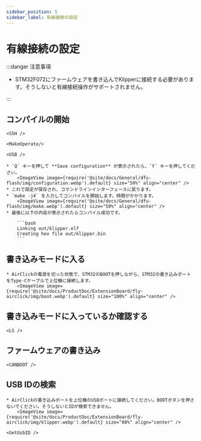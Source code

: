 ```yaml
---
sidebar_position: 5
sidebar_label: 有線接続の設定
---
```




# 有線接続の設定

:::danger 注意事項

* STM32F072にファームウェアを書き込んでKlipperに接続する必要があります。そうしないと有線接続操作がサポートされません。

:::

## コンパイルの開始

    <SSH />

    <MakeOperate/>

    <USB />

    * `Q` キーを押して **Save configuration** が表示されたら、`Y` キーを押してください。
        <ImageView image={require('@site/docs/General/dfu-flash/img/configuration.webp').default} size="50%" align="center" />
    * これで設定が保存され、コマンドラインインターフェースに戻ります。
    * `make -j4` を入力してコンパイルを開始します。時間がかかります。
        <ImageView image={require('@site/docs/General/dfu-flash/img/make.webp').default} size="50%" align="center" />
    * 最後に以下の内容が表示されたらコンパイル成功です。

        ```bash
        Linking out/klipper.elf
        Creating hex file out/klipper.bin
        ```

## 書き込みモードに入る

    * AirClickの電源を切った状態で、STM32のBOOTを押しながら、STM32の書き込みポートをType-Cケーブルで上位機に接続します。
        <ImageView image={require('@site/docs/ProductDoc/ExtensionBoard/fly-airclick/img/boot.webp').default} size="100%" align="center" />

## 書き込みモードに入っているか確認する

    <LS />

## ファームウェアの書き込み

    <CANBOOT />

## USB IDの検索
    * AirClickの書き込みポートを上位機のUSBポートに接続してください。BOOTボタンを押さないでください。そうしないとIDが検索できません。
        <ImageView image={require('@site/docs/ProductDoc/ExtensionBoard/fly-airclick/img/klipper.webp').default} size="80%" align="center" />

    <GetUsbID />